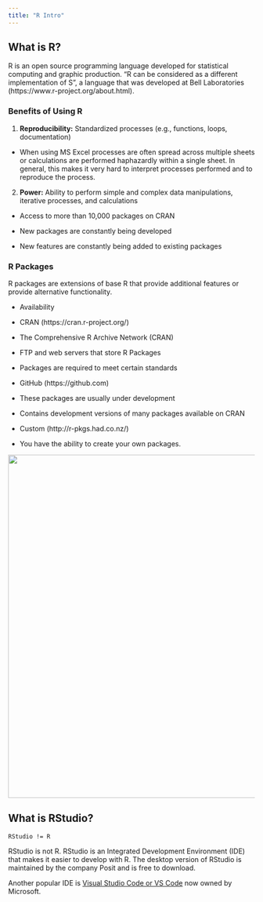 ```yaml
---
title: "R Intro"
---
```


## What is R?

R is an open source programming language developed for statistical computing and graphic production. "R can be considered as a different implementation of S", a language that was developed at Bell Laboratories (https://www.r-project.org/about.html).

### Benefits of Using R

1.  **Reproducibility:** Standardized processes (e.g., functions, loops, documentation)

-   When using MS Excel processes are often spread across multiple sheets or calculations are performed haphazardly within a single sheet. In general, this makes it very hard to interpret processes performed and to reproduce the process.

2.  **Power:** Ability to perform simple and complex data manipulations, iterative processes, and calculations

-   Access to more than 10,000 packages on CRAN

-   New packages are constantly being developed

-   New features are constantly being added to existing packages

### R Packages

R packages are extensions of base R that provide additional features or provide alternative functionality.

-   Availability

-   CRAN (https://cran.r-project.org/)

-   The Comprehensive R Archive Network (CRAN)

-   FTP and web servers that store R Packages

-   Packages are required to meet certain standards

-   GitHub (https://github.com)

-   These packages are usually under development

-   Contains development versions of many packages available on CRAN

-   Custom (http://r-pkgs.had.co.nz/)

-   You have the ability to create your own packages.

![](images/introduction/packages.png){width="700px"}

## What is RStudio?

::: callout-note
`RStudio != R`
:::

RStudio is not R. RStudio is an Integrated Development Environment (IDE) that makes it easier to develop with R. The desktop version of RStudio is maintained by the company Posit and is free to download.

Another popular IDE is [Visual Studio Code or VS Code](https://www.bing.com/search?q=vscode&cvid=5af1606bae8d427391a6c59b8be84329&aqs=edge.0.0l9j69i11004.3351j0j9&FORM=ANAB01&PC=U531) now owned by Microsoft.
